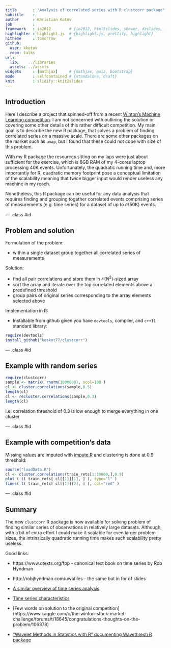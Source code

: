 ```yaml
---
title       : "Analysis of correlated series with R clustcorr package"
subtitle    : 
author      : Khristian Kotov
job         : 
framework   : io2012        # {io2012, html5slides, shower, dzslides, ...}
highlighter : highlight.js  # {highlight.js, prettify, highlight}
hitheme     : tomorrow      # 
github:
  user: kkotov 
  repo: talks
url:
  lib:    ../libraries
  assets: ../assets
widgets     : [mathjax]     # {mathjax, quiz, bootstrap}
mode        : selfcontained # {standalone, draft}
knit        : slidify::knit2slides
---
```


## Introduction

Here I describe a project that spinned-off from a recent
[Winton's Machine Learning competition](https://www.kaggle.com/c/the-winton-stock-market-challenge/data).
I am not concerned with outlining the solution or covering some other details of this rather difficult
competition. My main goal is to describe the new R package, that solves a problem of finding correlated
series on a massive scale. There are some other packages on the market such as `amap`, but I found
that these could not cope with size of this problem.

With my R package the resources sitting on my laps were just about sufficient for the exercise,
which is $\mathcal{8}$GB RAM of my $\mathcal{4}$-cores laptop processing $\mathcal{40}\mathrm{K}$ events.
Unfortunately, the quadratic running time and, more importantly for R, quadratic memory footprint
pose a conceptual limitation of the scalability meaning that twice bigger input would render
useless any machine in my reach.

Nonetheless, this R package can be useful for any data analysis that requires finding and grouping 
together correlated events comprising series of measurements (e.g. time series) for a dataset of
up to $\mathcal{O(50\mathrm{K})}$ events.

--- .class #id

## Problem and solution

Formulation of the problem:

* within a single dataset group together all correlated series of measurements 

Solution:

* find all pair correlations and store them in $\mathcal{O}(N^2)$-sized array
* sort the array and iterate over the top correlated elements above a predefined threshold
* group pairs of original series corresponding to the array elements selected above 

Implementation in R:

* Installable from github given you have `devtools`, compiler, and `c++11` standard library:

```r
require(devtools)
install_github("koskot77/clustcorr")
```

--- .class #id

## Example with random series

```r
require(clustcorr)
sample <- matrix( rnorm(1000000), ncol=100 )
cl <- cluster.correlations(sample,0.5)
length(cl)
cl <- recluster.correlations(sample,0.3)
length(cl)
```

I.e. correlation threshold of $\mathcal{0.3}$ is low enough to merge everything in one cluster

--- .class #id

## Example with competition's data

Missing values are imputed with [impute.R](https://github.com/koskot77/winton/blob/master/impute.R) and clustering is done at $\mathcal{0.9}$ threshold:

```r
source("loadData.R")
cl <- cluster.correlations(train_rets[1:10000,],0.9)
plot ( t( train_rets[ cl[[1]][1], ] ), type="l" )
lines( t( train_rets[ cl[[1]][2], ] ), col="red" )
```

--- .class #id

## Summary

The new `clustcorr` R package is now available for solving problem of finding similar series of observations
in relatively large datasets. Although, with a bit of extra effort I could make it scalable for even larger
problem sizes, the intrinsically quadratic running time makes such scalability pretty useless.

Good links:

* https://www.otexts.org/fpp - canonical text book on time series by Rob Hyndman 

* http://robjhyndman.com/uwafiles - the same but in for of slides

* [A similar overview of time series analysis](http://a-little-book-of-r-for-time-series.readthedocs.org/en/latest/src/timeseries.html)

* [Time series characteristics](http://robjhyndman.com/papers/characteristic-based-clustering-for-time-series-data/)

* [Few words on solution to the original competition] (https://www.kaggle.com/c/the-winton-stock-market-challenge/forums/t/18645/congratulations-thoughts-on-the-problem/106378)

* ["Wavelet Methods in Statistics with R" documenting Wavethresh R package](http://www.amazon.com/Wavelet-Methods-Statistics-Use-Nason/dp/0387759603)
